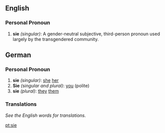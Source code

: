 ==English==
===Personal Pronoun===
#'''sie''' ''(singular)'': A gender-neutral subjective, third-person pronoun used largely by the transgendered community.

==German==
===Personal Pronoun===
#'''sie''' ''(singular)'': [[she]] [[her]]
#'''Sie''' ''(singular and plural)'': [[you]] (polite)
#'''sie''' ''(plural)'': [[they]] [[them]]

===Translations===
''See the English words for translations.''

[[pt:sie]]